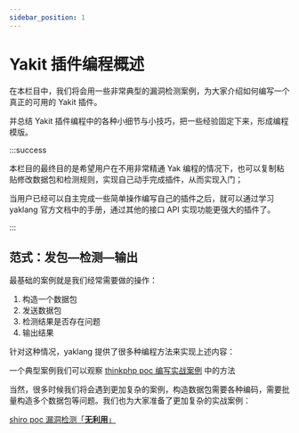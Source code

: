 ```yaml
---
sidebar_position: 1
---
```


# Yakit 插件编程概述

在本栏目中，我们将会用一些非常典型的漏洞检测案例，为大家介绍如何编写一个真正的可用的 Yakit 插件。

并总结 Yakit 插件编程中的各种小细节与小技巧，把一些经验固定下来，形成编程模版。

:::success

本栏目的最终目的是希望用户在不用非常精通 Yak 编程的情况下，也可以复制粘贴修改数据包和检测规则，实现自己动手完成插件，从而实现入门；

当用户已经可以自主完成一些简单操作编写自己的插件之后，就可以通过学习 yaklang 官方文档中的手册，通过其他的接口 API 实现功能更强大的插件了。

:::

## 范式：发包—检测—输出

最基础的案例就是我们经常需要做的操作：

1. 构造一个数据包
1. 发送数据包
1. 检测结果是否存在问题
1. 输出结果

针对这种情况，yaklang 提供了很多种编程方法来实现上述内容：

一个典型案例我们可以观察 [thinkphp poc 编写实战案例](/products/best-practice/thinkphp-case) 中的方法

当然，很多时候我们将会遇到更加复杂的案例，构造数据包需要各种编码，需要批量构造多个数据包等问题。我们也为大家准备了更加复杂的实战案例：

[shiro poc 漏洞检测「**无利用**」](/products/best-practice/shiro-case)
